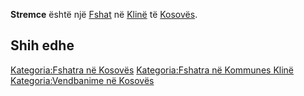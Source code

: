 {{Fshat në Kosovës
 | Emri                = Stremce
| srp_N_name = Stremce
| srp_N_FULL_NAME_RO = Stremce
| srp_N_FULL_NAME_ND_RO = Stremce
| srp_N_SORT_NAME_RG = STREMCE
| srp_N_FULL_NAME_RG = Stremce
| srp_N_FULL_NAME_ND_RG = Stremce

 | Emri (Rasa dhanore) = 
 | Figura              = 
 | Shteti              = Kosovo
 | Komuna              = Klinë
 | Kodi postar         = 
 | Sipërfaqja          = 

 | Popullsia           = 

 | Regj. i popullsisë  = 
 | Dend. e popullsisë  = 
 | Faqja zyrtare       = 
 <!--- Koordinatat ----> 
 | Gjerësia            = 42.170278
 | Gjatësia            = 21.236667
 | Lartësia            = 
}}
'''Stremce''' është një [[Fshat]] në [[Klinë]] të [[Kosovës]].

<!-- == Gjeografia == -->
<!-- == Historia == -->
<!-- == Demografia == -->
== Shih edhe ==
{{Komuna Klinë}}
{{Kosovo-Administrata-Cung}}

[[Kategoria:Fshatra në Kosovës]]
[[Kategoria:Fshatra në Kommunes Klinë]]
[[Kategoria:Vendbanime në Kosovës]]